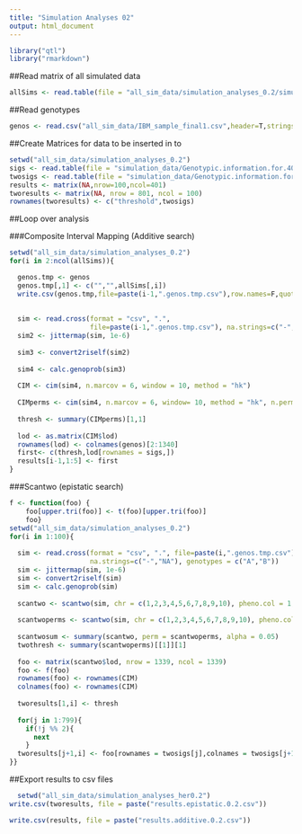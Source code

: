 ```yaml
---
title: "Simulation Analyses 02"
output: html_document
---
```


```r
library("qtl")
library("rmarkdown")
```


##Read matrix of all simulated data
```r
allSims <- read.table(file = "all_sim_data/simulation_analyses_0.2/simulation_data/Simulated.Data.100.Reps.Herit.0.2.txt",header=T,stringsAsFactors=F)
```

##Read genotypes
```r
genos <- read.csv("all_sim_data/IBM_sample_final1.csv",header=T,stringsAsFactors=F,na.strings=c("-","NA"))
```

##Create Matrices for data to be inserted in to
```r
setwd("all_sim_data/simulation_analyses_0.2")
sigs <- read.table(file = "simulation_data/Genotypic.information.for.400.Additive.QTN.txt",stringsAsFactors=F,header=T, sep = "\t")[,1]
twosigs <- read.table(file = "simulation_data/Genotypic.information.for.400.Epistatic.QTN.txt",stringsAsFactors=F,header=T, sep = "\t")[,1]
results <- matrix(NA,nrow=100,ncol=401)
tworesults <- matrix(NA, nrow = 801, ncol = 100)
rownames(tworesults) <- c("threshold",twosigs)
```

##Loop over analysis

###Composite Interval Mapping (Additive search)
```r
setwd("all_sim_data/simulation_analyses_0.2")
for(i in 2:ncol(allSims)){

  genos.tmp <- genos
  genos.tmp[,1] <- c("","",allSims[,i])
  write.csv(genos.tmp,file=paste(i-1,".genos.tmp.csv"),row.names=F,quote=F)
  
  
  sim <- read.cross(format = "csv", ".", 
                    file=paste(i-1,".genos.tmp.csv"), na.strings=c("-","NA"), genotypes = c("A","B"))
  sim2 <- jittermap(sim, 1e-6)
  
  sim3 <- convert2riself(sim2)
  
  sim4 <- calc.genoprob(sim3)
  
  CIM <- cim(sim4, n.marcov = 6, window = 10, method = "hk")
  
  CIMperms <- cim(sim4, n.marcov = 6, window= 10, method = "hk", n.perm = 100)
  
  thresh <- summary(CIMperms)[1,1]
  
  lod <- as.matrix(CIM$lod)
  rownames(lod) <- colnames(genos)[2:1340]
  first<- c(thresh,lod[rownames = sigs,])
  results[i-1,1:5] <- first
}
```
###Scantwo (epistatic search)
```r
f <- function(foo) {
    foo[upper.tri(foo)] <- t(foo)[upper.tri(foo)]
    foo}
setwd("all_sim_data/simulation_analyses_0.2")
for(i in 1:100){
  
  sim <- read.cross(format = "csv", ".", file=paste(i,".genos.tmp.csv"),
                    na.strings=c("-","NA"), genotypes = c("A","B"))
  sim <- jittermap(sim, 1e-6)
  sim <- convert2riself(sim)
  sim <- calc.genoprob(sim)
  
  scantwo <- scantwo(sim, chr = c(1,2,3,4,5,6,7,8,9,10), pheno.col = 1, model = "normal", method = "hk", addcovar = NULL, intcovar = NULL, weights = NULL, use = "all.obs")
  
  scantwoperms <- scantwo(sim, chr = c(1,2,3,4,5,6,7,8,9,10), pheno.col = 1, model = "normal", method = "hk", addcovar = NULL, intcovar = NULL, weights = NULL, use = "all.obs", n.perm = 100)
  
  scantwosum <- summary(scantwo, perm = scantwoperms, alpha = 0.05)
  twothresh <- summary(scantwoperms)[[1]][1]
  
  foo <- matrix(scantwo$lod, nrow = 1339, ncol = 1339)
  foo <- f(foo)
  rownames(foo) <- rownames(CIM)
  colnames(foo) <- rownames(CIM)
  
  tworesults[1,i] <- thresh
  
  for(j in 1:799){
    if(!j %% 2){
      next
    }
  tworesults[j+1,i] <- foo[rownames = twosigs[j],colnames = twosigs[j+1]]
}}
```

##Export results to csv files
```r
  setwd("all_sim_data/simulation_analyses_her0.2")
write.csv(tworesults, file = paste("results.epistatic.0.2.csv"))

write.csv(results, file = paste("results.additive.0.2.csv"))
```
